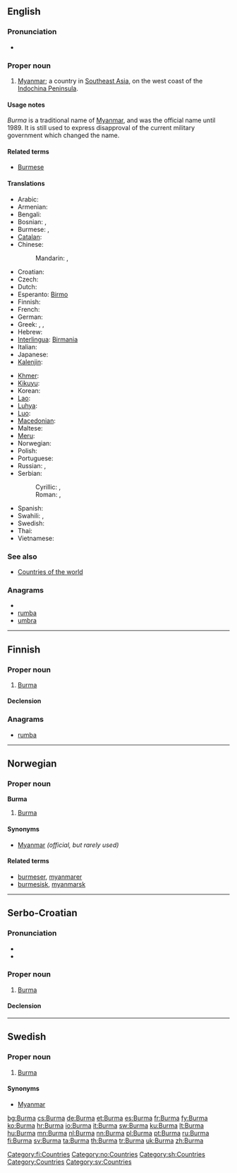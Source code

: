 {{also|burma}}
==English==
{{wikipedia}}

===Pronunciation===
* {{rhymes|ɜː(r)mə}}

===Proper noun===
{{en-proper noun}}

# [[Myanmar]]; a country in [[Southeast Asia]], on the west coast of the [[w:Indochina Peninsula|Indochina Peninsula]].

====Usage notes====
''Burma'' is a traditional name of [[Myanmar]], and was the official name until 1989.  It is still used to express disapproval of the current military government which changed the name.

====Related terms====
* [[Burmese]]

====Translations====
{{trans-see|Myanmar}}

{{trans-top|Southeast Asian country (former name)}}
* Arabic: {{t|ar|بورما|f|tr=buurma}}
* Armenian: {{t-|hy|Բիրմա|tr=Birma}}
* Bengali: {{t-|bn|বার্মা}}
* Bosnian: {{t-|bs|Mijanmar|m}}, {{t-|bs|Burma|f}}
* Burmese: {{t-|my|ဗမာ|tr=băma|sc=Mymr|xs=Burmese}}, {{t-|my|မြန်မာ|tr=myanma|sc=Mymr|xs=Burmese}}
* [[Catalan]]: {{t|ca|Birmània}}
* Chinese:
*: Mandarin: {{t-|cmn|緬甸|sc=Hani}},  {{t-|cmn|缅甸|tr=Miǎndiàn|sc=Hani}}
* Croatian: {{t+|hr|Burma|f}}
* Czech: {{t+|cs|Barma|f}}
* Dutch: {{t+|nl|Birma}}
* Esperanto: [[Birmo]]
* Finnish: {{t+|fi|Burma}}
* French: {{t+|fr|Birmanie}}
* German: {{t+|de|Birma}}
* Greek: {{t-|el|Βιρμανία|f|tr=virmanía}}, {{t-|el|Μυανμάρ|n|tr=mianmár}}, {{t-|el|Μπούρμα|f|tr=búrma}}
* Hebrew: {{t|he|בורמה|f|tr=burma}}
* [[Interlingua]]: [[Birmania]]
* Italian: {{t+|it|Birmania}}
* Japanese: {{t-|ja|ビルマ|tr=Biruma}}
* [[Kalenjin]]: {{tø|kln|Bama}}
{{trans-mid}}
* [[Khmer]]: {{t-|km|ប្រទេសភូមា|tr=bprədtēh pūmīə|sc=Khmr|xs=Khmer}}
* [[Kikuyu]]: {{tø|ki|Bama}}
* Korean: {{t+|ko|미얀마|tr=Miyanma|sc=Hang}}
* [[Lao]]: {{t-|lo|ພະມ້າ|tr=pha'-maa|sc=Laoo|xs=Lao}}
* [[Luhya]]: {{tø|luy|Bama}}
* [[Luo]]: {{tø|luo|Bama}}
* [[Macedonian]]: {{t+|mk|Бурма|f|tr=Búrma}}
* Maltese: {{t-|mt|Burma|xs=Maltese}}
* [[Meru]]: {{tø|mer|Bama}}
* Norwegian: {{t-|no|Burma}}
* Polish: {{t+|pl|Birma|f}}
* Portuguese: {{t+|pt|Birmânia|f}}
* Russian: {{t+|ru|Бирма|f|tr=Bírma}},  {{t-|ru|Мьянма|f|tr=M'jánma}}
* Serbian:
*: Cyrillic: {{t-|sr|Мијанмар|m|sc=Cyrl}}, {{t-|sr|Бурма|f|sc=Cyrl}}
*: Roman: {{t-|sr|Mijanmar|m}}, {{t-|sr|Burma|f}}
* Spanish: {{t+|es|Birmania|f}}
* Swahili: {{t+|sw|Bama|xs=Swahili}},  {{t|sw|Myama|xs=Swahili}}
* Swedish: {{t+|sv|Burma}}
* Thai: {{t+|th|พม่า|tr=pámâa}}
* Vietnamese: {{t-|vi|Myanma|xs=Vietnamese}}
{{trans-bottom}}

===See also===
* [[Appendix:Countries of the world|Countries of the world]]

===Anagrams===
* {{alphagram|abmru}}
* [[rumba#English|rumba]]
* [[umbra#English|umbra]]

----

==Finnish==
{{wikipedia|lang=fi}}

===Proper noun===
{{infl|fi|proper noun}}

# [[#English|Burma]]

====Declension====
{{fi-decl-koira|Burm|nopl=1}}

===Anagrams===
* [[rumba#Finnish|rumba]]

[[Category:fi:Countries]]

----

==Norwegian==

===Proper noun===
'''Burma'''

# [[#English|Burma]]

====Synonyms====
* [[Myanmar]] ''(official, but rarely used)''

====Related terms====
* [[burmeser]], [[myanmarer]]
* [[burmesisk]], [[myanmarsk]]

[[Category:no:Countries]]

----

==Serbo-Croatian==

===Pronunciation===
* {{IPA|/bûːrma/|lang=sh}}
* {{hyphenation|Bur|ma}}

===Proper noun===
{{sh-proper noun|g=f|head=Bȗrma|r|Бурма|Бу̑рма}}

# [[#English|Burma]]

====Declension====
{{sh-decl-noun-unc
|Burma
|Burme
|Burmi
|Burmu
|Burmo
|Burmi
|Burmom
}}

[[Category:sh:Countries]]

----

==Swedish==

===Proper noun===
{{infl|sv|proper noun}}

# [[#English|Burma]]

====Synonyms====
* [[Myanmar]]

[[Category:Countries]]
[[Category:sv:Countries]]

[[bg:Burma]]
[[cs:Burma]]
[[de:Burma]]
[[et:Burma]]
[[es:Burma]]
[[fr:Burma]]
[[fy:Burma]]
[[ko:Burma]]
[[hr:Burma]]
[[io:Burma]]
[[it:Burma]]
[[sw:Burma]]
[[ku:Burma]]
[[lt:Burma]]
[[hu:Burma]]
[[mn:Burma]]
[[nl:Burma]]
[[nn:Burma]]
[[pl:Burma]]
[[pt:Burma]]
[[ru:Burma]]
[[fi:Burma]]
[[sv:Burma]]
[[ta:Burma]]
[[th:Burma]]
[[tr:Burma]]
[[uk:Burma]]
[[zh:Burma]]